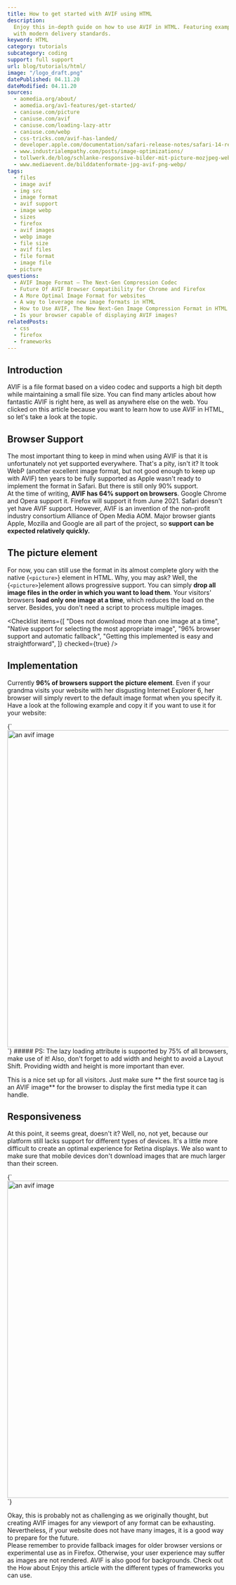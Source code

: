 ```yaml
---
title: How to get started with AVIF using HTML
description:
  Enjoy this in-depth guide on how to use AVIF in HTML. Featuring examples
  with modern delivery standards.
keyword: HTML
category: tutorials
subcategory: coding
support: full support
url: blog/tutorials/html/
image: "/logo_draft.png"
datePublished: 04.11.20
dateModified: 04.11.20
sources:
  - aomedia.org/about/
  - aomedia.org/av1-features/get-started/
  - caniuse.com/picture
  - caniuse.com/avif
  - caniuse.com/loading-lazy-attr
  - caniuse.com/webp
  - css-tricks.com/avif-has-landed/
  - developer.apple.com/documentation/safari-release-notes/safari-14-release-notes
  - www.industrialempathy.com/posts/image-optimizations/
  - tollwerk.de/blog/schlanke-responsive-bilder-mit-picture-mozjpeg-webp-avif-sqip
  - www.mediaevent.de/bilddatenformate-jpg-avif-png-webp/
tags:
  - files
  - image avif
  - img src
  - image format
  - avif support
  - image webp
  - sizes
  - firefox
  - avif images
  - webp image
  - file size
  - avif files
  - file format
  - image file
  - picture
questions:
  - AVIF Image Format – The Next-Gen Compression Codec
  - Future Of AVIF Browser Compatibility for Chrome and Firefox
  - A More Optimal Image Format for websites
  - A way to leverage new image formats in HTML
  - How to Use AVIF, The New Next-Gen Image Compression Format in HTML
  - Is your browser capable of displaying AVIF images?
relatedPosts:
  - css
  - firefox
  - frameworks
---
```


## Introduction

AVIF is a file format based on a video codec and supports a high bit depth while maintaining a small file size. You can find many articles about how fantastic AVIF is right here, as well as anywhere else on the web. You clicked on this article because you want to learn how to use AVIF in HTML, so let's take a look at the topic.

## Browser Support

The most important thing to keep in mind when using AVIF is that it is unfortunately not yet supported everywhere. That's a pity, isn't it? It took WebP (another excellent image format, but not good enough to keep up with AVIF) ten years to be fully supported as Apple wasn't ready to implement the format in Safari. But there is still only 90% support.  
At the time of writing, **AVIF has 64% support on browsers**. Google Chrome and Opera support it. Firefox will support it from June 2021\. Safari doesn't yet have AVIF support. However, AVIF is an invention of the non-profit industry consortium Alliance of Open Media AOM. Major browser giants Apple, Mozilla and Google are all part of the project, so **support can be expected relatively quickly.**

## The picture element

For now, you can still use the format in its almost complete glory with the native {`<picture>`} element in HTML. Why, you may ask? Well, the {`<picture>`}element allows progressive support. You can simply **drop all image files in the order in which you want to load them**. Your visitors' browsers **load only one image at a time**, which reduces the load on the server. Besides, you don't need a script to process multiple images.

<Checklist
  items={[
    "Does not download more than one image at a time",
    "Native support for selecting the most appropriate image",
    "96% browser support and automatic fallback",
    "Getting this implemented is easy and straightforward",
  ]}
  checked={true}
/>
## Implementation

Currently **96% of browsers support the picture element**. Even if your grandma visits your website with her disgusting Internet Explorer 6, her browser will simply revert to the default image format when you specify it. Have a look at the following example and copy it if you want to use it for your website:

<Syntax language="html">
  {`<picture>
  <source srcSet="image.avif" type="image/avif" />
  <source srcSet="image.webp" type="image/webp" />
  <img
  width="1280" height="720" decoding="async" loading="lazy"
  src="image.jpg" alt="an avif image" />
</picture>`}
</Syntax>
##### PS: The lazy loading attribute is supported by 75% of all browsers, make use
of it! Also, don't forget to add width and height to avoid a Layout Shift. Providing
width and height is more important than ever.

This is a nice set up for all visitors. Just make sure ** the first source tag is an AVIF image** for the browser to display the first media type it can handle.

## Responsiveness

At this point, it seems great, doesn't it? Well, no, not yet, because our platform still lacks support for different types of devices. It's a little more difficult to create an optimal experience for Retina displays. We also want to make sure that mobile devices don't download images that are much larger than their screen.

<Syntax language="html">
  {`<picture>
<source
sizes="(max-width: 640px) 100vw, 640px"
srcSet="/image-1280.avif 1280w, /image-640.avif 640w, /image-320.avif 320w"
type="image/avif" />
<source
sizes="(max-width: 640px) 100vw, 640px"
srcSet="/image-1280.avif 1280w, /image-640.webp 640w, /image-320.webp 320w"
type="image/webp" />
<source
sizes="(max-width: 640px) 100vw, 640px"
srcSet="/image-1280.avif 1280w, /image-640.jpg 640w, /image-320.jpg 320w"
type="image/jpg" />
<img
width="1280" height="720" decoding="async" loading="lazy"
src="/image.jpg" alt="an avif image" />
</picture>`}
</Syntax>

Okay, this is probably not as challenging as we originally thought, but creating AVIF images for any viewport of any format can be exhausting. Nevertheless, if your website does not have many images, it is a good way to prepare for the future.  
Please remember to provide fallback images for older browser versions or experimental use as in Firefox. Otherwise, your user experience may suffer as images are not rendered. AVIF is also good for backgrounds. Check out the <Link text="CSS article." href="/blog/tutorials/css/" /> How about <Link text="frameworks?" href="/blog/tutorials/frameworks/" /> Enjoy this article with the different types of frameworks you can use.
